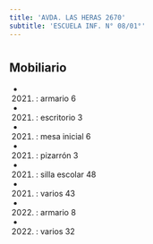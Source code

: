 ```yaml
---
title: 'AVDA. LAS HERAS 2670'
subtitle: 'ESCUELA INF. N° 08/01°'
---
```


#


## Mobiliario

*  (2021) : armario 6 

*  (2021) : escritorio 3 

*  (2021) : mesa inicial 6 

*  (2021) : pizarrón 3 

*  (2021) : silla escolar 48 

*  (2021) : varios 43 

*  (2022) : armario 8 

*  (2022) : varios 32 



